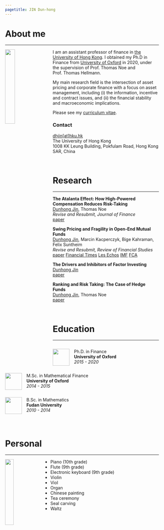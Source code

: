 ```yaml
---
pagetitle: JIN Dun-hong
---
```

<link rel="stylesheet" href="styles.css" type="text/css">

# About me
<hr style="margin-top:0px; border-width: 1px">


<div>
<img src="files/image/profile.jpg" style="width:25%; margin-right: 30px" align="left">

I am an assistant professor of finance in [the University of Hong Kong](https://www.fbe.hku.hk/). I obtained my Ph.D in Finance from [University of Oxford](https://www.sbs.ox.ac.uk/) in 2020, under the supervision of Prof. Thomas Noe and Prof. Thomas Hellmann.

My main research field is the intersection of asset pricing and corporate finance with a focus on asset management, including (i) the information, incentive and contract issues, and (ii) the financial stability and macroeconomic implications.


Please see my [curriculum vitae](files/cv.pdf).


### Contact
<span>
<i class="fa fa-envelope"></i> [dhjin[at]hku.hk](mailto:dhjin\@hku.hk)
</span><br>
<span>
<i class="fa fa-university"></i> The University of Hong Kong
</span><br>
<span>
<i class="fa fa-map-marked-alt"></i> 1008 KK Leung Building, Pokfulam Road, Hong Kong SAR, China
</span><br>
</div>

<br>


# Research
<hr style="margin-top:0px; border-width: 1px">

<div>
<span>
**The Atalanta Effect: How High-Powered Compensation Reduces Risk-Taking**
</span><br>
<span>
<u>Dunhong Jin</u>, Thomas Noe
</span><br>
<span>
*Revise and Resubmit, Journal of Finance*
</span><br>
<span>
[<i class="fa fa-file-pdf"></i> paper](files/paper/DynamicContest.pdf)
</span><br>
</p>
</div>



<div>
<span>
**Swing Pricing and Fragility in Open-End Mutual Funds**
</span><br>
<span>
<u>Dunhong Jin</u>, Marcin Kacperczyk, Bige Kahraman, Felix Suntheim
</span><br>
<span>
*Revise and Resubmit, Review of Financial Studies*
</span><br>
<span>
[<i class="fa fa-file-pdf"></i> paper](files/paper/SwingPricing.pdf)
[<i class="fa fa-link"></i> Financial Times](https://www.ft.com/content/6eecb9f0-8200-11e9-9935-ad75bb96c849)
[<i class="fa fa-link"></i> Les Echos](https://www.lesechos.fr/finance-marches/gestion-actifs/comment-h2o-fait-face-aux-sorties-sur-ses-fonds-1031951)
[<i class="fa fa-link"></i> IMF](https://www.imf.org/en/Publications/WP/Issues/2019/11/01/Swing-Pricing-and-Fragility-in-Open-end-Mutual-Funds-48729)
[<i class="fa fa-link"></i> FCA](https://www.fca.org.uk/insight/swing-or-not-swing-alternative-pricing-rules-and-financial-stability)
</span><br>
</p>
</div>

   
    
<div>
<span>
**The Drivers and Inhibitors of Factor Investing**
</span><br>
<span>
<u>Dunhong Jin</u>
</span><br>
<span>
[<i class="fa fa-file-pdf"></i> paper](files/paper/FactorInvesting.pdf)
</span><br>
</p>
</div>



<div>
<span>
**Ranking and Risk Taking: The Case of Hedge Funds**
</span><br>
<span>
<u>Dunhong Jin</u>, Thomas Noe
</span><br>
<span>
[<i class="fa fa-file-pdf"></i> paper](files/paper/RankingHedgeFunds.pdf)
</span><br>
</p>
</div>
<br>

# Education
<hr style="margin-top:0px; border-width: 1px">

<div class="column">
<p>
<img src="files/image/ox_logo.png" style="width:55px; margin-right:15px" align="left">
<span>
Ph.D. in Finance
</span><br>
<span class="ban2">
**University of Oxford**
</span><br>
<span>
*2015 - 2020*
</span> 
</p>
</div>


<div class="column">
<p>
<img src="files/image/ox_logo.png" style="width:55px; margin-right:15px" align="left">
<span>
M.Sc. in Mathematical Finance
</span><br>
<span class="ban2">
**University of Oxford**
</span><br>
<span>
*2014 - 2015*
</span> 
</p>
</div>



<div class="column">
<p>
<img src="files/image/fdu_logo.png" style="width:55px; margin-right:15px" align="left">
<span>
B.Sc. in Mathematics
</span><br>
<span class="ban2">
**Fudan University**
</span><br>
<span>
*2010 - 2014*
</span> 
</p>
</div>
<br>



# Personal
<hr style="margin-top:0px; border-width: 1px">

<div>
<img src="files/image/interests.jpg" style="width:23.5%; margin-right: 30px" align="left">

- Piano (10th grade)
- Flute (9th grade)
- Electronic keyboard (9th grade)
- Violin
- Viol
- Organ
- Chinese painting
- Tea ceremony
- Seal carving
- Waltz 
</div>



